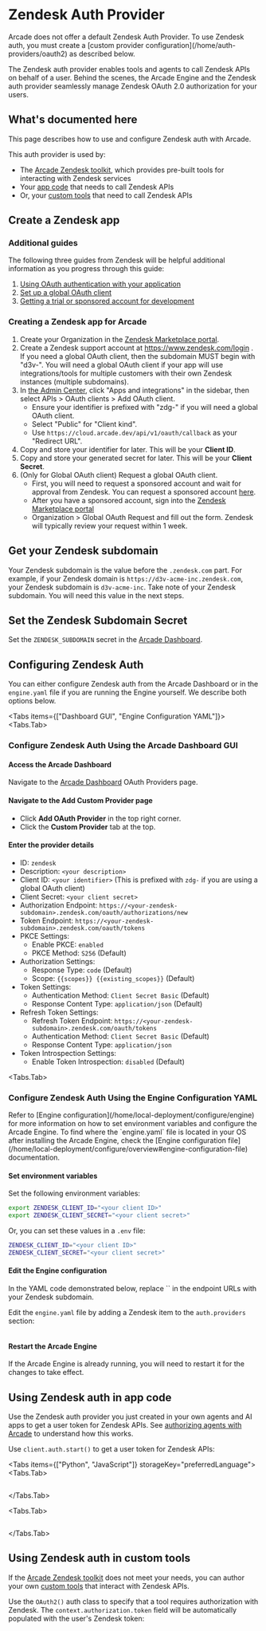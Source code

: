 
# Zendesk Auth Provider

<Note>
  Arcade does not offer a default Zendesk Auth Provider. To use Zendesk auth, you must create
  a [custom provider configuration](/home/auth-providers/oauth2) as described below.
</Note>

The Zendesk auth provider enables tools and agents to call Zendesk APIs on behalf of a user. Behind the scenes, the Arcade Engine and the Zendesk auth provider seamlessly manage Zendesk OAuth 2.0 authorization for your users.

## What's documented here

This page describes how to use and configure Zendesk auth with Arcade.

This auth provider is used by:

- The [Arcade Zendesk toolkit](/toolkits/customer-support/zendesk), which provides pre-built tools for interacting with Zendesk services
- Your [app code](#using-zendesk-auth-in-app-code) that needs to call Zendesk APIs
- Or, your [custom tools](#using-zendesk-auth-in-custom-tools) that need to call Zendesk APIs

## Create a Zendesk app

### Additional guides
The following three guides from Zendesk will be helpful additional information as you progress through this guide:
1. [Using OAuth authentication with your application](https://support.zendesk.com/hc/en-us/articles/4408845965210-Using-OAuth-authentication-with-your-application)
2. [Set up a global OAuth client](https://developer.zendesk.com/documentation/marketplace/building-a-marketplace-app/set-up-a-global-oauth-client/)
3. [Getting a trial or sponsored account for development](https://developer.zendesk.com/documentation/api-basics/getting-started/getting-a-trial-or-sponsored-account-for-development/)

### Creating a Zendesk app for Arcade
1. Create your Organization in the [Zendesk Marketplace portal](https://apps.zendesk.com/).
1. Create a Zendesk support account at https://www.zendesk.com/login . If you need a global OAuth client, then the subdomain MUST begin with "d3v-". You will need a global OAuth client if your app will use integrations/tools for multiple customers with their own Zendesk instances (multiple subdomains).
1. In [the Admin Center](https://support.zendesk.com/hc/en-us/articles/4581766374554#topic_hfg_dyz_1hb), click "Apps and integrations" in the sidebar, then select APIs > OAuth clients > Add OAuth client.
    * Ensure your identifier is prefixed with "zdg-" if you will need a global OAuth client.
    * Select "Public" for "Client kind".
    * Use `https://cloud.arcade.dev/api/v1/oauth/callback` as your "Redirect URL".
1. Copy and store your identifier for later. This will be your **Client ID**.
1. Copy and store your generated secret for later. This will be your **Client Secret**.
1. (Only for Global OAuth client) Request a global OAuth client.
    * First, you will need to request a sponsored account and wait for approval from Zendesk. You can request a sponsored account [here](https://developer.zendesk.com/documentation/api-basics/getting-started/getting-a-trial-or-sponsored-account-for-development/#requesting-a-sponsored-test-account).
    * After you have a sponsored account, sign into the [Zendesk Marketplace portal](https://apps.zendesk.com/)
    * Organization > Global OAuth Request and fill out the form. Zendesk will typically review your request within 1 week.



## Get your Zendesk subdomain

Your Zendesk subdomain is the value before the `.zendesk.com` part. For example, if your Zendesk domain is `https://d3v-acme-inc.zendesk.com`, your Zendesk subdomain is `d3v-acme-inc`. Take note of your Zendesk subdomain. You will need this value in the next steps.

## Set the Zendesk Subdomain Secret

Set the `ZENDESK_SUBDOMAIN` secret in the [Arcade Dashboard](https://api.arcade.dev/dashboard/auth/secrets).

## Configuring Zendesk Auth

You can either configure Zendesk auth from the Arcade Dashboard or in the `engine.yaml` file if you are running the Engine yourself. We describe both options below.

<Tabs items={["Dashboard GUI", "Engine Configuration YAML"]}>
<Tabs.Tab>

### Configure Zendesk Auth Using the Arcade Dashboard GUI

<Steps>

#### Access the Arcade Dashboard

Navigate to the [Arcade Dashboard](https://api.arcade.dev/dashboard/auth/oauth) OAuth Providers page.

#### Navigate to the Add Custom Provider page

- Click **Add OAuth Provider** in the top right corner.
- Click the **Custom Provider** tab at the top.

#### Enter the provider details

- ID: `zendesk`
- Description: `<your description>`
- Client ID: `<your identifier>` (This is prefixed with `zdg-` if you are using a global OAuth client)
- Client Secret: `<your client secret>`
- Authorization Endpoint: `https://<your-zendesk-subdomain>.zendesk.com/oauth/authorizations/new`
- Token Endpoint: `https://<your-zendesk-subdomain>.zendesk.com/oauth/tokens`
- PKCE Settings:
  - Enable PKCE: `enabled`
  - PKCE Method: `S256` (Default)
- Authorization Settings:
  - Response Type: `code` (Default)
  - Scope: `{{scopes}} {{existing_scopes}}` (Default)
- Token Settings:
  - Authentication Method: `Client Secret Basic` (Default)
  - Response Content Type: `application/json` (Default)
- Refresh Token Settings:
  - Refresh Token Endpoint: `https://<your-zendesk-subdomain>.zendesk.com/oauth/tokens`
  - Authentication Method: `Client Secret Basic` (Default)
  - Response Content Type: `application/json`
- Token Introspection Settings:
  - Enable Token Introspection: `disabled` (Default)

</Steps>
</Tabs.Tab>

<Tabs.Tab>

### Configure Zendesk Auth Using the Engine Configuration YAML

<Tip>
  Refer to [Engine configuration](/home/local-deployment/configure/engine) for more information on how to set environment variables and configure the Arcade Engine.
</Tip>

<Tip>
  To find where the `engine.yaml` file is located in your OS after installing the Arcade Engine, check the [Engine configuration file](/home/local-deployment/configure/overview#engine-configuration-file) documentation.
</Tip>

<Steps>

#### Set environment variables

Set the following environment variables:

```bash
export ZENDESK_CLIENT_ID="<your client ID>"
export ZENDESK_CLIENT_SECRET="<your client secret>"
```

Or, you can set these values in a `.env` file:

```bash
ZENDESK_CLIENT_ID="<your client ID>"
ZENDESK_CLIENT_SECRET="<your client secret>"
```

#### Edit the Engine configuration

<Note>
  In the YAML code demonstrated below, replace `<your-zendesk-subdomain>` in the endpoint URLs with your Zendesk subdomain.
</Note>

Edit the `engine.yaml` file by adding a Zendesk item to the `auth.providers` section:

```yaml file=<rootDir>/examples/code/integrations/zendesk/config_provider.engine.yaml {3-43}

```

#### Restart the Arcade Engine

If the Arcade Engine is already running, you will need to restart it for the changes to take effect.

</Steps>
</Tabs.Tab>

</Tabs>

## Using Zendesk auth in app code

Use the Zendesk auth provider you just created in your own agents and AI apps to get a user token for Zendesk APIs. See [authorizing agents with Arcade](/home/auth/how-arcade-helps) to understand how this works.

Use `client.auth.start()` to get a user token for Zendesk APIs:

<Tabs items={["Python", "JavaScript"]} storageKey="preferredLanguage">
<Tabs.Tab>

```python file=<rootDir>/examples/code/integrations/zendesk/custom_auth.py {6-10}

```

</Tabs.Tab>

<Tabs.Tab>

```javascript file=<rootDir>/examples/code/integrations/zendesk/custom_auth.js {8-11}

```

</Tabs.Tab>

</Tabs>

## Using Zendesk auth in custom tools

If the [Arcade Zendesk toolkit](/toolkits/customer-support/zendesk) does not meet your needs, you can author your own [custom tools](/home/build-tools/create-a-toolkit) that interact with Zendesk APIs.

Use the `OAuth2()` auth class to specify that a tool requires authorization with Zendesk. The `context.authorization.token` field will be automatically populated with the user's Zendesk token:

```python file=<rootDir>/examples/code/integrations/zendesk/custom_tool.py

```
